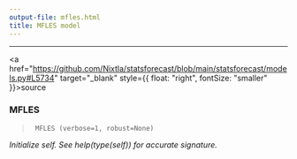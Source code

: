 ```yaml
---
output-file: mfles.html
title: MFLES model
---
```



------------------------------------------------------------------------

<a
href="https://github.com/Nixtla/statsforecast/blob/main/statsforecast/models.py#L5734"
target="_blank" style={{ float: "right", fontSize: "smaller" }}>source</a>

### MFLES

> ``` text
>  MFLES (verbose=1, robust=None)
> ```

*Initialize self. See help(type(self)) for accurate signature.*

